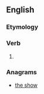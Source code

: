 ==English==

===Etymology===
{{suffix|show|eth|lang=en}}

===Verb===
{{head|en|verb form}}

# {{en-archaic third-person singular of|show}}

===Anagrams===
* [[the show]]